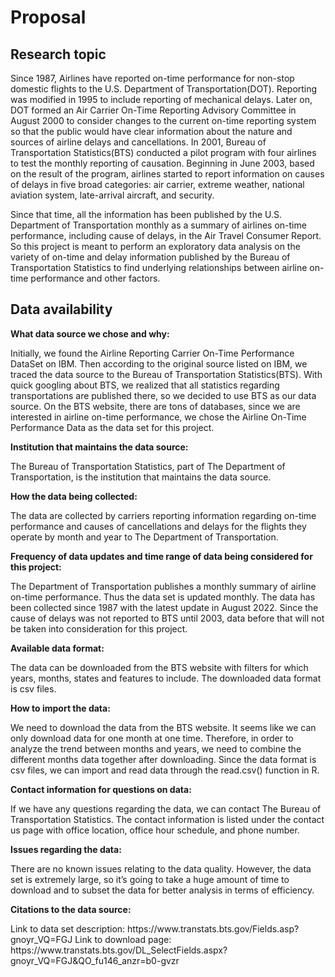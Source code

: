 # Proposal

## Research topic

Since 1987, Airlines have reported on-time performance for non-stop domestic flights to the U.S. Department of Transportation(DOT). Reporting was modified in 1995 to include reporting of mechanical delays. Later on, DOT formed an Air Carrier On-Time Reporting Advisory Committee in August 2000 to consider changes to the current on-time reporting system so that the public would have clear information about the nature and sources of airline delays and cancellations. In 2001, Bureau of Transportation Statistics(BTS) conducted a pilot program with four airlines to test the monthly reporting of causation. Beginning in June 2003, based on the result of the program, airlines started to report information on causes of delays in five broad categories: air carrier, extreme weather, national aviation system, late-arrival aircraft, and security.

Since that time, all the information has been published by the U.S. Department of Transportation monthly as a summary of airlines on-time performance, including cause of delays, in the Air Travel Consumer Report. So this project is meant to perform an exploratory data analysis on the variety of on-time and delay information published by the Bureau of Transportation Statistics to find underlying relationships between airline on-time performance and other factors. 

## Data availability

**What data source we chose and why:**

Initially, we found the Airline Reporting Carrier On-Time Performance DataSet on IBM. Then according to the original source listed on IBM, we traced the data source to the Bureau of Transportation Statistics(BTS). With quick googling about BTS, we realized that all statistics regarding transportations are published there, so we decided to use BTS as our data source. On the BTS website, there are tons of databases, since we are interested in airline on-time performance, we chose the Airline On-Time Performance Data as the data set for this project. 

**Institution that maintains the data source:**

The Bureau of Transportation Statistics, part of The Department of Transportation, is the institution that maintains the data source.

**How the data being collected:	**

The data are collected by carriers reporting information regarding on-time performance and causes of cancellations and delays for the flights they operate by month and year to The Department of Transportation. 

**Frequency of data updates and time range of data being considered for this project:**

The Department of Transportation publishes a monthly summary of airline on-time performance. Thus the data set is updated monthly. The data has been collected since 1987 with the latest update in August 2022. Since the cause of delays was not reported to BTS until 2003, data before that will not be taken into consideration for this project.

**Available data format:**

The data can be downloaded from the BTS website with filters for which years, months, states and features to include. The downloaded data format is csv files.

**How to import the data:**

We need to download the data from the BTS website. It seems like we can only download data for one month at one time. Therefore, in order to analyze the trend between months and years, we need to combine the different months data together after downloading. Since the data format is csv files, we can import and read data through the read.csv() function in R. 

**Contact information for questions on data:**

If we have any questions regarding the data, we can contact The Bureau of Transportation Statistics. The contact information is listed under the contact us page with office location, office hour schedule, and phone number. 

**Issues regarding the data:**

There are no known issues relating to the data quality. However, the data set is extremely large, so it’s going to take a huge amount of time to download and to subset the data for better analysis in terms of efficiency. 


**Citations to the data source:**

Link to data set description: https://www.transtats.bts.gov/Fields.asp?gnoyr_VQ=FGJ
Link to download page: https://www.transtats.bts.gov/DL_SelectFields.aspx?gnoyr_VQ=FGJ&QO_fu146_anzr=b0-gvzr



